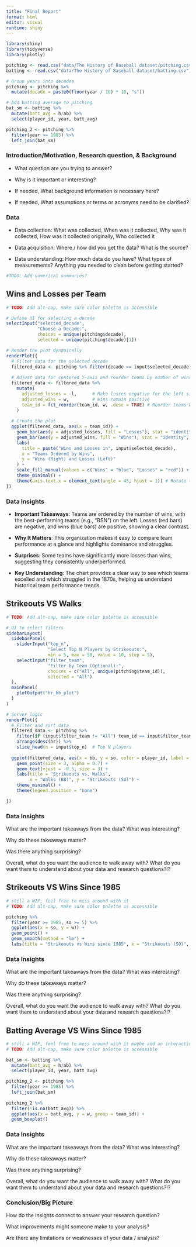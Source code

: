 ```yaml
---
title: "Final Report"
format: html
editor: visual
runtime: shiny
---
```


```r
library(shiny)
library(tidyverse)
library(plotly)

pitching <- read.csv("data/The History of Baseball dataset/pitching.csv")
batting <- read.csv("data/The History of Baseball dataset/batting.csv")

# Group years into decades
pitching <- pitching %>%
  mutate(decade = paste0(floor(year / 10) * 10, "s"))

# Add batting average to pitching
bat_sm <- batting %>% 
  mutate(batt_avg = h/ab) %>% 
  select(player_id, year, batt_avg)

pitching_2 <- pitching %>% 
  filter(year >= 1985) %>% 
  left_join(bat_sm) 
```

### Introduction/Motivation, Research question, & Background

-   What question are you trying to answer?

-   Why is it important or interesting?

-   If needed, What background information is necessary here?

-   If needed, What assumptions or terms or acronyms need to be clarified?

### Data

-   Data collection: What was collected, When was it collected, Why was it collected, How was it collected originally, Who collected it

-   Data acquisition: Where / how did you get the data? What is the source?

-   Data understanding: How much data do you have? What types of measurements? Anything you needed to clean before getting started?

```r
#TODO: Add numerical summaries?
```

## Wins and Losses per Team

```r
# TODO: Add alt-cap, make sure color palette is accessible

# Define UI for selecting a decade
selectInput("selected_decade", 
            "Choose a Decade:", 
            choices = unique(pitching$decade), 
            selected = unique(pitching$decade)[1])

# Render the plot dynamically
renderPlot({
  # Filter data for the selected decade
  filtered_data <- pitching %>% filter(decade == input$selected_decade)
  
  # Adjust data for centered Y-axis and reorder teams by number of wins
  filtered_data <- filtered_data %>%
    mutate(
      adjusted_losses = -l,      # Make losses negative for the left side
      adjusted_wins = w,         # Wins remain positive
      team_id = fct_reorder(team_id, w, .desc = TRUE) # Reorder teams by wins (descending)
    )
  
  # Create the plot
  ggplot(filtered_data, aes(x = team_id)) +
    geom_bar(aes(y = adjusted_losses, fill = "Losses"), stat = "identity", alpha = 0.6) +
    geom_bar(aes(y = adjusted_wins, fill = "Wins"), stat = "identity", alpha = 0.6) +
    labs(
      title = paste("Wins and Losses in", input$selected_decade), 
      x = "Teams Ordered by Wins", 
      y = "Wins (Right) and Losses (Left)"
    ) +
    scale_fill_manual(values = c("Wins" = "blue", "Losses" = "red")) +
    theme_minimal() +
    theme(axis.text.x = element_text(angle = 45, hjust = 1)) # Rotate team labels for clarity
})
```

### Data Insights

-   **Important Takeaways**: Teams are ordered by the number of wins, with the best-performing teams (e.g., "BSN") on the left. Losses (red bars) are negative, and wins (blue bars) are positive, showing a clear contrast.

```{=html}
<!-- -->
```
-   **Why It Matters**: This organization makes it easy to compare team performance at a glance and highlights dominance and struggles.

-   **Surprises**: Some teams have significantly more losses than wins, suggesting they consistently underperformed.

-   **Key Understanding**: The chart provides a clear way to see which teams excelled and which struggled in the 1870s, helping us understand historical team performance trends.

## Strikeouts VS Walks

```r
# TODO: Add alt-cap, make sure color palette is accessible

# UI to select filters
sidebarLayout(
  sidebarPanel(
    sliderInput("top_n", 
                "Select Top N Players by Strikeouts:", 
                min = 5, max = 50, value = 10, step = 5),
    selectInput("filter_team", 
                "Filter by Team (Optional):", 
                choices = c("All", unique(pitching$team_id)), 
                selected = "All")
  ),
  mainPanel(
    plotOutput("hr_bb_plot")
  )
)

# Server logic
renderPlot({
  # Filter and sort data
  filtered_data <- pitching %>%
    filter(if (input$filter_team != "All") team_id == input$filter_team else TRUE) %>%
    arrange(desc(hr)) %>%
    slice_head(n = input$top_n)  # Top N players
  
  ggplot(filtered_data, aes(x = bb, y = so, color = player_id, label = player_id)) +
    geom_point(size = 3, alpha = 0.7) +
    geom_text(vjust = -0.5, size = 3) +
    labs(title = "Strikeouts vs. Walks", 
         x = "Walks (BB)", y = "Strikeouts (SO)") +
    theme_minimal() +
    theme(legend.position = "none")

})
```

### Data Insights

What are the important takeaways from the data? What was interesting?

Why do these takeaways matter?

Was there anything surprising?

Overall, what do you want the audience to walk away with? What do you want them to understand about your data and research questions?!?

## Strikeouts VS Wins Since 1985

```r
# still a WIP, feel free to mess around with it
# TODO: Add alt-cap, make sure color palette is accessible

pitching %>% 
  filter(year >= 1985, so >= 5) %>% 
  ggplot(aes(x = so, y = w)) +
  geom_point() +
  geom_smooth(method = "lm") +
  labs(title = "Strikeouts vs Wins since 1985", x = "Strikeouts (SO)", y = "Wins (W)")
```

### Data Insights

What are the important takeaways from the data? What was interesting?

Why do these takeaways matter?

Was there anything surprising?

Overall, what do you want the audience to walk away with? What do you want them to understand about your data and research questions?!?

## Batting Average VS Wins Since 1985

```r
# still a WIP, feel free to mess around with it maybe add an interactive team selector?
# TODO: Add alt-cap, make sure color palette is accessible

bat_sm <- batting %>% 
  mutate(batt_avg = h/ab) %>% 
  select(player_id, year, batt_avg)

pitching_2 <- pitching %>% 
  filter(year >= 1985) %>% 
  left_join(bat_sm)
  
pitching_2 %>% 
  filter(!is.na(batt_avg)) %>% 
  ggplot(aes(x = batt_avg, y = w, group = team_id)) +
  geom_boxplot()
```

### Data Insights

What are the important takeaways from the data? What was interesting?

Why do these takeaways matter?

Was there anything surprising?

Overall, what do you want the audience to walk away with? What do you want them to understand about your data and research questions?!?

### Conclusion/Big Picture

How do the insights connect to answer your research question?

What improvements might someone make to your analysis?

Are there any limitations or weaknesses of your data / analysis?
